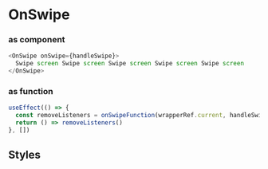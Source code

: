 
<Meta title='Lib/utils/Gestures/OnSwipe' />

# OnSwipe

### as component

```js
<OnSwipe onSwipe={handleSwipe}>
  Swipe screen Swipe screen Swipe screen Swipe screen Swipe screen
</OnSwipe>
```

### as function

```js
useEffect(() => {
  const removeListeners = onSwipeFunction(wrapperRef.current, handleSwipe)
  return () => removeListeners()
}, [])
```

## Styles

<Canvas>
  <Story name='Example'>
    <Variants />
  </Story>
</Canvas>
